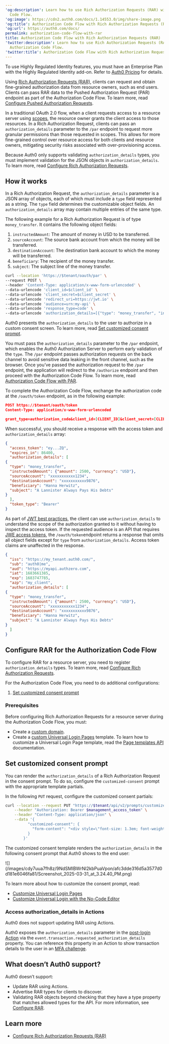 ---
'og:description': Learn how to use Rich Authorization Requests (RAR) with the Authorization
  Code Flow.
'og:image': https://cdn2.auth0.com/docs/1.14553.0/img/share-image.png
'og:title': Authorization Code Flow with Rich Authorization Requests (RAR)
'og:url': https://auth0.com/docs/
permalink: authorization-code-flow-with-rar
title: Authorization Code Flow with Rich Authorization Requests (RAR)
'twitter:description': Learn how to use Rich Authorization Requests (RAR) with the
  Authorization Code Flow.
'twitter:title': Authorization Code Flow with Rich Authorization Requests (RAR)
---
<Callout icon="file-lines" color="#0EA5E9" iconType="regular">

To use Highly Regulated Identity features, you must have an Enterprise Plan with the Highly Regulated Identity add-on. Refer to [Auth0 Pricing](https://auth0.com/pricing/) for details.

</Callout>

Using [Rich Authorization Requests (RAR)](https://datatracker.ietf.org/doc/html/draft-ietf-oauth-rar), clients can request and obtain <Tooltip tip="Fine-grained Authorization (FGA): Auth0 product allowing individual users access to specific objects or resources." cta="View Glossary" href="/docs/glossary?term=fine-grained+authorization">fine-grained authorization</Tooltip> data from <Tooltip tip="Resource Owner: Entity (such as a user or application) capable of granting access to a protected resource." cta="View Glossary" href="/docs/glossary?term=resource+owners">resource owners</Tooltip>, such as end users.  Clients can pass RAR data to the Pushed Authorization Request (PAR) endpoint as part of the Authorization Code Flow. To learn more, read [Configure Pushed Authorization Requests](/docs/get-started/applications/configure-par).

In a traditional <Tooltip tip="OAuth 2.0: Authorization framework that defines authorization protocols and workflows." cta="View Glossary" href="/docs/glossary?term=OAuth+2.0">OAuth 2.0</Tooltip> flow, when a client requests access to a <Tooltip tip="OAuth 2.0: Authorization framework that defines authorization protocols and workflows." cta="View Glossary" href="/docs/glossary?term=resource+server">resource server</Tooltip> using [scopes](/docs/get-started/apis/scopes), the resource owner grants the client access to those resources. In a Rich Authorization Request, clients can pass an `authorization_details` parameter to the `/par` endpoint to request more granular permissions than those requested in scopes. This allows for more fine-grained control over resource access for both clients and resource owners, mitigating security risks associated with over-provisioning access.

Because Auth0 only supports validating `authorization_details` types, you must implement validation for the JSON objects in `authorization_details`. To learn more, read [Configure Rich Authorization Requests](/docs/get-started/apis/configure-rich-authorization-requests).

## How it works

In a Rich Authorization Request, the `authorization_details` parameter is a JSON array of objects, each of which must include a `type` field represented as a string. The `type` field determines the customizable object fields. An `authorization_details` array may contain multiple entries of the same type.

The following example for a Rich Authorization Request is of type `money_transfer`. It contains the following object fields:

1. `instructedAmount`: The amount of money in USD to be transferred.
2. `sourceAccount`: The source bank account from which the money will be transferred.
3. `destinationAccount`: The destination bank account to which the money will be transferred.
4. `beneficiary`: The recipient of the money transfer.
5. `subject`: The subject line of the money transfer.

```bash lines
curl --location 'https://$tenant/oauth/par' \
--request POST \
--header 'Content-Type: application/x-www-form-urlencoded' \
--data-urlencode 'client_id=$client_id' \
--data-urlencode 'client_secret=$client_secret' \
--data-urlencode 'redirect_uri=https://jwt.io' \
--data-urlencode 'audience=urn:my-api' \
--data-urlencode 'response_type=code' \
--data-urlencode 'authorization_details=[{"type": "money_transfer", "instructedAmount": {"amount": 2500, "currency": "USD"},   "sourceAccount": "xxxxxxxxxxx1234", "destinationAccount": "xxxxxxxxxxx9876", "beneficiary": "Hanna Herwitz", "subject": "A Lannister Always Pays His Debts"}]'
```






Auth0 presents the `authorization_details` to the user to authorize in a custom consent screen. To learn more, read [Set customized consent prompt](#set-customized-consent-prompt).

You must pass the `authorization_details` parameter to the `/par` endpoint, which enables the Auth0 <Tooltip tip="Authorization Server: Centralized server that contributes to defining the boundaries of a user’s access. For example, your authorization server can control the data, tasks, and features available to a user." cta="View Glossary" href="/docs/glossary?term=Authorization+Server">Authorization Server</Tooltip> to perform early validation of the `type`. The `/par` endpoint passes authorization requests on the back channel to avoid sensitive data leaking in the front channel, such as the browser. Once you’ve passed the authorization request to the `/par` endpoint, the application will redirect to the `/authorize` endpoint and then proceed with the Authorization Code Flow. To learn more, read [Authorization Code Flow with PAR](/docs/get-started/authentication-and-authorization-flow/authorization-code-flow/authorization-code-flow-with-par).

To complete the Authorization Code Flow, exchange the authorization code at the `/oauth/token` endpoint, as in the following example:

```json lines
POST https://$tenant/oauth/token
Content-Type: application/x-www-form-urlencoded

grant_type=authorization_code&client_id=[CLIENT_ID]&client_secret=[CLIENT_SECRET]&code=[AUTHZ_CODE]&redirect_uri=https://jwt.io
```






When successful, you should receive a response with the <Tooltip tip="Access Token: Authorization credential, in the form of an opaque string or JWT, used to access an API." cta="View Glossary" href="/docs/glossary?term=access+token">access token</Tooltip> and `authorization_details` array:

```json lines
{
  "access_token": "ey...ZQ",
  "expires_in": 86400,
  "authorization_details": [
{
  "type": "money_transfer", 
  "instructedAmount": {"amount": 2500, "currency": "USD"},   
  "sourceAccount": "xxxxxxxxxxx1234", 
  "destinationAccount": "xxxxxxxxxxx9876", 
  "beneficiary": "Hanna Herwitz", 
  "subject": "A Lannister Always Pays His Debts"
}
  ],
  "token_type": "Bearer"
}
```






As part of [JWT best practices](https://datatracker.ietf.org/doc/html/rfc9068#name-privacy-considerations), the client can use `authorization_details` to understand the scope of the authorization granted to it without having to inspect the access token. If the requested <Tooltip tip="Audience: Unique identifier of the audience for an issued token. Named aud in a token, its value contains the ID of either an application (Client ID) for an ID Token or an API (API Identifier) for an Access Token." cta="View Glossary" href="/docs/glossary?term=audience">audience</Tooltip> is an API that requires [JWE access tokens](/docs/secure/tokens/json-web-tokens), the `/oauth/token`endpoint returns a response that omits all object fields except for `type` from `authorization_details`. Access token claims are unaffected in the response.

```json lines
{
  "iss": "https://my_tenant.auth0.com/",
  "sub": "auth0|me",
  "aud": "https://myapi.authzero.com",
  "iat": 1683661385,
  "exp": 1683747785,
  "azp": "my_client",
  "authorization_details": [
{
  "type": "money_transfer", 
  "instructedAmount": {"amount": 2500, "currency": "USD"},   
  "sourceAccount": "xxxxxxxxxxx1234", 
  "destinationAccount": "xxxxxxxxxxx9876", 
  "beneficiary": "Hanna Herwitz", 
  "subject": "A Lannister Always Pays His Debts"
}
  ]
}
```






## Configure RAR for the Authorization Code Flow

To configure RAR for a resource server, you need to register `authorization_details` types. To learn more, read [Configure Rich Authorization Requests](/docs/get-started/apis/configure-rich-authorization-requests).

For the Authorization Code Flow, you need to do additional configurations:

1. [Set customized consent prompt](#set-customized-consent-prompt)

### Prerequisites

Before configuring Rich Authorization Requests for a resource server during the Authorization Code Flow, you must:

* Create a [custom domain](/docs/customize/custom-domains).
* Create a [custom Universal Login Pages](/docs/customize/login-pages/universal-login/customize-templates) template. To learn how to customize a <Tooltip tip="Universal Login: Your application redirects to Universal Login, hosted on Auth0's Authorization Server, to verify a user's identity." cta="View Glossary" href="/docs/glossary?term=Universal+Login">Universal Login</Tooltip> Page template, read the [Page templates API](/docs/customize/login-pages/universal-login/customize-templates#page-templates-api) documentation.

## Set customized consent prompt

You can render the `authorization_details` of a Rich Authorization Request in the consent prompt. To do so, configure the `customized-consent` prompt with the appropriate template partials.

In the following `PUT` request, configure the customized consent partials:

```bash lines
curl --location --request PUT "https://$tenant/api/v2/prompts/customized-consent/partials" \
    --header "Authorization: Bearer $management_access_token" \
    --header "Content-Type: application/json" \
    --data '{
          "customized-consent": {
            "form-content": "<div style=\"font-size: 1.3em; font-weight: bold;\">Operation Details</div><hr style=\"margin: 10px 0;\"><div style=\"margin-bottom: 20px;\"></div><div style=\"font-weight: bold;\">Transaction Type</div><div>{{ transaction.params.authorization_details[0].type }}</div><div style=\"margin-bottom: 20px;\"></div><div style=\"font-weight: bold;\">Amount</div><div>{{ transaction.params.authorization_details[0].instructedAmount.amount }} {{ transaction.params.authorization_details[0].instructedAmount.currency }}</div><div style=\"margin-bottom: 20px;\"></div><div style=\"font-weight: bold;\">Recipient</div><div>{{ transaction.params.authorization_details[0].beneficiary }}</div><div style=\"margin-bottom: 20px;\"></div><div style=\"font-weight: bold;\">Destination Account</div><div>{{ transaction.params.authorization_details[0].destinationAccount }}</div><div style=\"margin-bottom: 20px;\"></div>"
          }
        }'
```






The customized consent template renders the `authorization_details` in the following consent prompt that Auth0 shows to the end user:

<Frame>![](/images/cdy7uua7fh8z/9NdSMIBWrNI2kbPuaVpon/afc3dde316d5a3577d0d181e6046fa81/Screenshot_2025-03-31_at_3.24.40_PM.png)</Frame>

To learn more about how to customize the consent prompt, read:

* [Customize Universal Login Pages](/docs/customize/login-pages/universal-login/customize-templates)
* [Customize Universal Login with the No-Code Editor](/docs/customize/login-pages/universal-login/customize-themes)

### Access authorization_details in Actions

<Callout icon="file-lines" color="#0EA5E9" iconType="regular">

Auth0 does not support updating RAR using Actions.

</Callout>

Auth0 exposes the `authorization_details` parameter in the [post-login Action](/docs/customize/actions/explore-triggers/signup-and-login-triggers/login-trigger/post-login-event-object) via the `event.transaction.requested_authorization_details` property. You can reference this property in an Action to show transaction details to the user in an [MFA challenge](/docs/secure/highly-regulated-identity/transactional-authorization-with-authorization-code-flow#push-notifications).

## What doesn’t Auth0 support?

Auth0 doesn’t support:

* Update RAR using Actions.
* Advertise RAR types for clients to discover.
* Validating RAR objects beyond checking that they have a type property that matches allowed types for the API. For more information, see [Configure RAR](/docs/get-started/apis/configure-rich-authorization-requests).

## Learn more

* [Configure Rich Authorization Requests (RAR)](/docs/get-started/apis/configure-rich-authorization-requests)